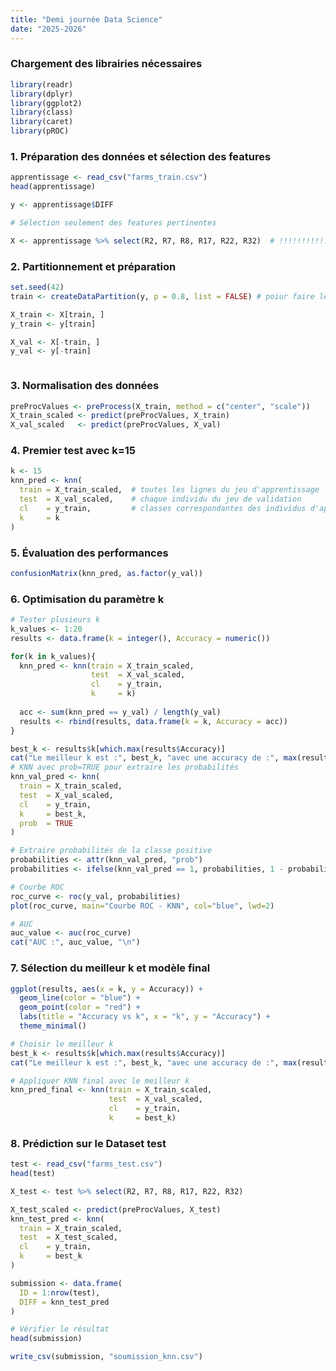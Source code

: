 ```yaml
---
title: "Demi journée Data Science"
date: "2025-2026"
---
```

  
### Chargement des librairies nécessaires

```r
library(readr)
library(dplyr)
library(ggplot2)
library(class)
library(caret)
library(pROC)


```


###  1. Préparation des données et sélection des features


```r

apprentissage <- read_csv("farms_train.csv")
head(apprentissage)

y <- apprentissage$DIFF

# Sélection seulement des features pertinentes

X <- apprentissage %>% select(R2, R7, R8, R17, R22, R32)  # !!!!!!!!!!!!! a voir 


```


###   2. Partitionnement et préparation

```r



set.seed(42)
train <- createDataPartition(y, p = 0.8, list = FALSE) # poiur faire le partitionnement des données en apprentisage et validation 

X_train <- X[train, ]
y_train <- y[train]

X_val <- X[-train, ]
y_val <- y[-train]



```



###   3. Normalisation des données

```r

preProcValues <- preProcess(X_train, method = c("center", "scale"))
X_train_scaled <- predict(preProcValues, X_train)
X_val_scaled   <- predict(preProcValues, X_val)
```


###   4. Premier test avec k=15

```r

k <- 15
knn_pred <- knn(
  train = X_train_scaled,  # toutes les lignes du jeu d'apprentissage
  test  = X_val_scaled,    # chaque individu du jeu de validation
  cl    = y_train,         # classes correspondantes des individus d'apprentissage
  k     = k
)
```


###   5. Évaluation des performances

```r
confusionMatrix(knn_pred, as.factor(y_val))

```



###   6. Optimisation du paramètre k


```r


# Tester plusieurs k
k_values <- 1:20
results <- data.frame(k = integer(), Accuracy = numeric())

for(k in k_values){
  knn_pred <- knn(train = X_train_scaled,
                  test  = X_val_scaled,
                  cl    = y_train,
                  k     = k)
  
  acc <- sum(knn_pred == y_val) / length(y_val)
  results <- rbind(results, data.frame(k = k, Accuracy = acc))
}

best_k <- results$k[which.max(results$Accuracy)]
cat("Le meilleur k est :", best_k, "avec une accuracy de :", max(results$Accuracy), "\n")
# KNN avec prob=TRUE pour extraire les probabilités
knn_val_pred <- knn(
  train = X_train_scaled,
  test  = X_val_scaled,
  cl    = y_train,
  k     = best_k,
  prob  = TRUE
)

# Extraire probabilités de la classe positive
probabilities <- attr(knn_val_pred, "prob")
probabilities <- ifelse(knn_val_pred == 1, probabilities, 1 - probabilities)

# Courbe ROC
roc_curve <- roc(y_val, probabilities)
plot(roc_curve, main="Courbe ROC - KNN", col="blue", lwd=2)

# AUC
auc_value <- auc(roc_curve)
cat("AUC :", auc_value, "\n")


```



###   7. Sélection du meilleur k et modèle final

```r

ggplot(results, aes(x = k, y = Accuracy)) +
  geom_line(color = "blue") +
  geom_point(color = "red") +
  labs(title = "Accuracy vs k", x = "k", y = "Accuracy") +
  theme_minimal()

# Choisir le meilleur k
best_k <- results$k[which.max(results$Accuracy)]
cat("Le meilleur k est :", best_k, "avec une accuracy de :", max(results$Accuracy), "\n")

# Appliquer KNN final avec le meilleur k
knn_pred_final <- knn(train = X_train_scaled,
                      test  = X_val_scaled,
                      cl    = y_train,
                      k     = best_k)


```



###   8. Prédiction sur le Dataset test


```r
test <- read_csv("farms_test.csv")
head(test)

X_test <- test %>% select(R2, R7, R8, R17, R22, R32)

X_test_scaled <- predict(preProcValues, X_test)
knn_test_pred <- knn(
  train = X_train_scaled,
  test  = X_test_scaled,
  cl    = y_train,
  k     = best_k
)

submission <- data.frame(
  ID = 1:nrow(test),
  DIFF = knn_test_pred
)

# Vérifier le résultat
head(submission)

write_csv(submission, "soumission_knn.csv")

```





